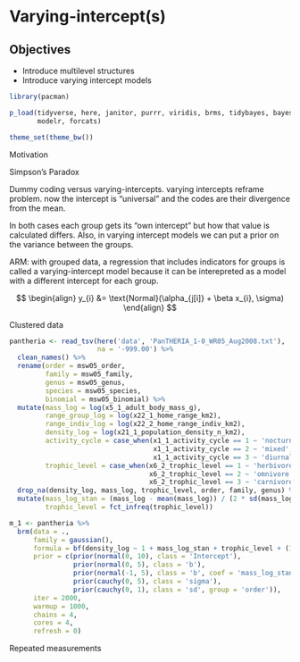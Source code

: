 # Varying-intercept(s)


## Objectives

- Introduce multilevel structures
- Introduce varying intercept models


```r

library(pacman)

p_load(tidyverse, here, janitor, purrr, viridis, brms, tidybayes, bayesplot,
       modelr, forcats)

theme_set(theme_bw())

```

Motivation

Simpson's Paradox



Dummy coding versus varying-intercepts. varying intercepts reframe problem. now the intercept is "universal" and the codes are their divergence from the mean.

In both cases each group gets its "own intercept" but how that value is calculated differs. Also, in varying intercept models we can put a prior on the variance between the groups.



ARM: with grouped data, a regression that includes indicators for groups is called a varying-intercept model because it can be interepreted as a model with a different intercept for each group.

$$
\begin{align}
y_{i} &= \text{Normal}(\alpha_{j[i]} + \beta x_{i}, \sigma)
\end{align}
$$




Clustered data

```r

pantheria <- read_tsv(here('data', 'PanTHERIA_1-0_WR05_Aug2008.txt'), 
                      na = '-999.00') %>%
  clean_names() %>% 
  rename(order = msw05_order,
         family = msw05_family,
         genus = msw05_genus,
         species = msw05_species,
         binomial = msw05_binomial) %>%
  mutate(mass_log = log(x5_1_adult_body_mass_g),
         range_group_log = log(x22_1_home_range_km2),
         range_indiv_log = log(x22_2_home_range_indiv_km2),
         density_log = log(x21_1_population_density_n_km2),
         activity_cycle = case_when(x1_1_activity_cycle == 1 ~ 'nocturnal',
                                    x1_1_activity_cycle == 2 ~ 'mixed',
                                    x1_1_activity_cycle == 3 ~ 'diurnal'),
         trophic_level = case_when(x6_2_trophic_level == 1 ~ 'herbivore',
                                   x6_2_trophic_level == 2 ~ 'omnivore',
                                   x6_2_trophic_level == 3 ~ 'carnivore')) %>%
  drop_na(density_log, mass_log, trophic_level, order, family, genus) %>%
  mutate(mass_log_stan = (mass_log - mean(mass_log)) / (2 * sd(mass_log)),
         trophic_level = fct_infreq(trophic_level))

```


```r

m_1 <- pantheria %>%
  brm(data = .,
      family = gaussian(),
      formula = bf(density_log ~ 1 + mass_log_stan + trophic_level + (1 | order)),
      prior = c(prior(normal(0, 10), class = 'Intercept'),
                prior(normal(0, 5), class = 'b'),
                prior(normal(-1, 5), class = 'b', coef = 'mass_log_stan'),
                prior(cauchy(0, 5), class = 'sigma'),
                prior(cauchy(0, 1), class = 'sd', group = 'order')),
      iter = 2000,
      warmup = 1000,
      chains = 4,
      cores = 4,
      refresh = 0)

```



Repeated measurements





